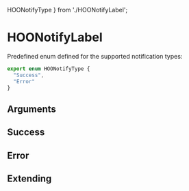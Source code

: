   HOONotifyType
} from './HOONotifyLabel';

<Meta of={HooNotifyLabelStories} />

# HOONotifyLabel

Predefined enum defined for the supported notification types:

```ts
export enum HOONotifyType {
  "Success",
  "Error"
}
```

## Arguments

<ArgTypes of={HOONotifyLabel} />

## Success

<Canvas of={HooNotifyLabelStories.Success} />

## Error

<Canvas of={HooNotifyLabelStories.Error} />

## Extending

<Canvas of={HooNotifyLabelStories.Extending} />
